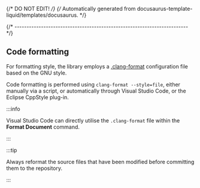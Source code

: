 {/* DO NOT EDIT! */}
{/* Automatically generated from docusaurus-template-liquid/templates/docusaurus. */}

{/* ------------------------------------------------------------------------ */}

## Code formatting

For formatting style, the library employs a
[.clang-format](https://clang.llvm.org/docs/ClangFormat.html)
configuration file based on the GNU style.

Code formatting is performed using `clang-format --style=file`, either manually
via a script, or automatically through Visual Studio Code, or the Eclipse
CppStyle plug-in.

:::info

Visual Studio Code can directly utilise the `.clang-format` file within the
**Format Document** command.

:::

:::tip

Always reformat the source files that have been modified before committing
them to the repository.

:::
